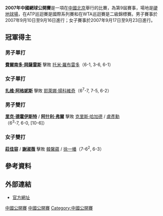 {{TennisEventInfo|2007|中国网球公开赛|
| date=9月10日 - 9月16日 (男子)<br>9月17日 - 9月23日 (女子)
| edition=第9屆
| champms={{flagicon|CHI}} [[費爾南多·岡薩雷斯|費爾南多·岡薩雷斯]]
| champws={{flagicon|HUN}} [[扎维·阿格妮斯|扎维·阿格妮斯]]
| champmd={{flagicon|RSA}} [[里克·德霍伊斯特|里克·德霍伊斯特]] / {{flagicon|AUS}} [[阿什利·弗爾|阿什利·弗爾]]
| champwd={{flagicon|TPE}} [[莊佳容|莊佳容]] / {{flagicon|TPE}} [[謝淑薇|謝淑薇]]
}}

'''2007年中國網球公開賽'''是一項在[[中國|中國]][[北京|北京]]舉行的比賽，為第9屆賽事，場地是[[硬地球場|硬地球場]]，在ATP巡迴賽是國際系列賽和在WTA巡迴賽是二級錦標賽。男子賽事於2007年9月10日至9月16日進行；女子賽事於2007年9月17日至9月23日進行。

==冠軍得主==
===男子單打===
{{Main|2007年中國網球公開賽男子單打比賽}}
{{flagicon|CHI}} '''[[費爾南多·岡薩雷斯|費爾南多·岡薩雷斯]]''' 擊敗 {{flagicon|ESP}} [[托米·羅布雷多|托米·羅布雷多]]（6-1, 3-6, 6-1）

===女子單打===
{{Main|2007年中國網球公開賽女子單打比賽}}
{{flagicon|HUN}} '''[[扎维·阿格妮斯|扎维·阿格妮斯]]''' 擊敗 {{flagicon|SRB}} [[耶萊娜·揚科維奇|耶萊娜·揚科維奇]]（6<sup>7</sup>-7, 7-5, 6-2）

===男子雙打===
{{Main|2007年中國網球公開賽男子雙打比賽}}
{{flagicon|RSA}} '''[[里克·德霍伊斯特|里克·德霍伊斯特]]''' / {{flagicon|AUS}} '''[[阿什利·弗爾|阿什利·弗爾]]''' 擊敗 {{flagicon|RSA}} [[克里斯·哈加德|克里斯·哈加德]] / {{flagicon|TPE}} [[盧彥勳|盧彥勳]]（6<sup>3</sup>-7, 6-0, [10-6]）

===女子雙打===
{{Main|2007年中國網球公開賽女子雙打比賽}}
{{flagicon|TPE}} '''[[莊佳容|莊佳容]]''' / {{flagicon|TPE}} '''[[謝淑薇|謝淑薇]]''' 擊敗 {{flagicon|CHA}} [[韓馨蘊|韓馨蘊]] / {{flagicon|CHA}} [[徐一幡|徐一幡]]（7-6<sup>2</sup>, 6-3）

==參考資料==
{{Reflist}}
==外部連結==
*[http://www.chinaopen.com.cn/ 官方網址]{{Wayback|url=http://www.chinaopen.com.cn/ |date=20110101130138 }}

{{中網列表}}

[[Category:2007年ATP巡迴賽|中國公開賽]]
[[Category:2007年WTA巡迴賽|中國公開賽]]
[[Category:中國公開賽|Category:中國公開賽]]